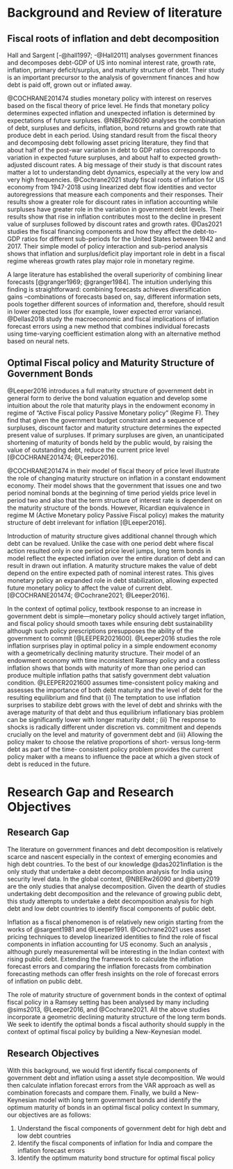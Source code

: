 # Background and Review of literature {#sec2}

## Fiscal roots of inflation and debt decomposition {#sec2.1}

Hall and Sargent [-@hall1997; -@Hall2011] analyses government finances and decomposes debt-GDP of US into nominal interest rate, growth rate, inflation, primary deficit/surplus, and maturity structure of debt. Their study is an important precursor to the analysis of government finances and how debt is paid off, grown out or inflated away.

@COCHRANE201474 studies monetary policy with interest on reserves based on the fiscal theory of price level. He finds that monetary policy determines expected inflation and unexpected inflation is determined by expectations of future surpluses. @NBERw26090 analyses the combination of debt, surpluses and deficits, inflation, bond returns and growth rate that produce debt in each period. Using standard result from the fiscal theory and decomposing debt following asset pricing literature, they find that about half of the post-war variation in debt to GDP ratios corresponds to variation in expected future surpluses, and about half to expected growth-adjusted discount rates. A big message of their study is that discount rates matter a lot to understanding
debt dynamics, especially at the very low and very high frequencies. @Cochrane2021 study fiscal roots of inflation for US economy from 1947-2018 using linearized debt flow identities and vector autoregressions that measure each components and their responses. Their results show a greater role for discount rates in inflation accounting while surpluses have greater role in the variation in government debt levels. Their results show that rise in inflation contributes most to the decline in present value of surpluses followed by discount rates and growth rates. @Das2021 studies the fiscal financing components and how they affect the debt-to-GDP ratios for different sub-periods for the United States between 1942 and 2017. Their simple model of policy interaction and sub-period analysis shows that inflation and surplus/deficit play important role in debt in a fiscal regime whereas growth rates play major role in monetary regime.  

A large literature has established the overall superiority of combining linear forecasts [@granger1969; @granger1984]. The intuition underlying this finding is straightforward: combining forecasts achieves diversification gains –combinations of forecasts based on, say, different information sets, pools together different sources of information and, therefore, should result in lower expected loss (for example, lower expected error variance). @Dellas2018 study the macroeconomic and fiscal implications of inflation forecast errors using a new method that combines individual forecasts using time-varying coefficient estimation along with an alternative method based on neural nets. 

## Optimal Fiscal policy and Maturity Structure of Government Bonds {#sec2.2}
@Leeper2016 introduces a full maturity structure of government debt in general form
to derive the bond valuation equation and develop some intuition about the role that
maturity plays in the endowment economy in regime of "Active Fiscal policy Passive Monetary policy" (Regime F). They find that given the government budget constraint and a sequence of surpluses, discount factor and maturity structure determines the expected present value of surpluses. If primary surpluses are given, an unanticipated shortening of maturity of bonds held by the public would, by raising the value of outstanding debt, reduce the current price level [@COCHRANE201474; @Leeper2016].

@COCHRANE201474 in their model of fiscal theory of price level illustrate the role of changing maturity structure on inflation in a constant endowment economy. Their model shows that the government that issues one and two period nominal bonds at the beginning of time period yields price level in period two and also that the term structure of interest rate is dependent on the maturity structure of the bonds. However, Ricardian equivalence in regime M (Active Monetary policy Passive Fiscal policy) makes the maturity structure of debt irrelevant for inflation [@Leeper2016]. 

Introduction of maturity structure gives additional channel through which debt can be revalued. Unlike the case with one period debt where fiscal action resulted only in one period price level jumps, long term bonds in model reflect the expected inflation over the entire duration of debt and can result in drawn out inflation. A maturity structure makes the value of debt depend on the entire expected path of nominal interest rates. This gives monetary policy an expanded role in debt stabilization, allowing expected future monetary policy to affect the value of current debt. [@COCHRANE201474; @Cochrane2021; @Leeper2016].

In the context of optimal policy, textbook response  to an increase in government debt is simple—monetary policy should actively target inflation, and fiscal policy should smooth taxes while ensuring debt sustainability although such policy prescriptions presupposes  the ability of the government to commit [@LEEPER2021600]. @Leeper2016 studies the role inflation surprises play in optimal policy in a simple
endowment economy with a geometrically declining maturity structure. Their model of an endowment economy with time inconsistent Ramsey policy and a costless inflation shows that bonds with maturity of more than one period can produce multiple inflation paths that satisfy government debt valuation condition. @LEEPER2021600 assumes time-consistent policy making and assesses the importance of both debt maturity and the level of debt for the resulting equilibrium and find that (i) The temptation to use inflation surprises to stabilize debt grows with the level of debt and shrinks with the average maturity of that debt and thus equilibrium inflationary bias problem can be significantly lower with longer maturity debt ; (ii) The response to shocks is radically different under discretion vs. commitment and depends crucially on the level and maturity of government debt and (iii) Allowing the policy maker to choose the relative proportions of short- versus long-term debt as part of the time- consistent policy problem provides the current policy maker with a means to influence the pace at which a given stock of debt is reduced in the future.

# Research Gap and Research Objectives
## Research Gap
The literature on government finances and debt decomposition is relatively scarce and nascent especially in the context of emerging economies and high debt countries. To the best of our knowledge @das2021inflation is the only study that undertake a debt decomposition analysis for India using security level data. In the global context, @NBERw26090 and @betty2019 are the only studies that analyse decomposition. Given the dearth of studies undertaking debt decomposition and the relevance of growing public debt, this study attempts to undertake a debt decomposition analysis for high debt and low debt countries to identify fiscal components of public debt. 

Inflation as a fiscal phenomenon is of relatively new origin starting from the works of @sargent1981 and @Leeper1991. @Cochrane2021 uses asset pricing techniques to develop linearized identities to find the role of fiscal components in inflation accounting for US economy. Such an analysis , although purely measuremental will be interesting in the Indian context with rising public debt. Extending the framework to calculate the inflation forecast errors and comparing the inflation forecasts from combination forecasting methods can offer fresh insights on the role of forecast errors of inflation on public debt.

The role of maturity structure of government bonds in the context of optimal fiscal policy in a Ramsey setting has been analysed by many including @sims2013, @Leeper2016, and @Cochrane2021. All the above studies incorporate a geometric declining maturity structure of the long term bonds. We seek to identify the optimal bonds a fiscal authority should supply in the context of optimal fiscal policy by building a New-Keynesian model.

## Research Objectives
With this background, we would first identify fiscal components of government debt and inflation using a asset style decomposition. We would then calculate inflation forecast errors from the VAR approach as well as combination forecasts and compare them. Finally, we build a New-Keynesian model with long term government bonds and identify the optimum maturity of bonds in an optimal fiscal policy context In summary, our objectives are as follows:

1. Understand the fiscal components of government debt for high debt and low debt countries
1. Identify the fiscal components of inflation for India and compare the inflation forecast errors
1. Identify the optimum maturity bond structure for optimal fiscal policy 





